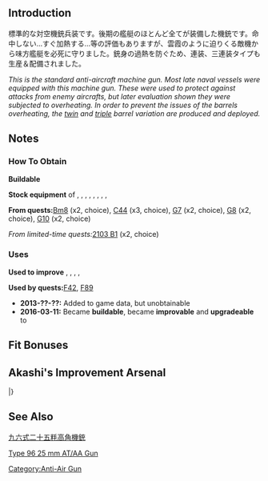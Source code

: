{{EquipmentInfo|49}}

==Introduction==
標準的な対空機銃兵装です。後期の艦艇のほとんど全てが装備した機銃です。命中しない…すぐ加熱する…等の評価もありますが、雲霞のように迫りくる敵機から味方艦艇を必死に守りました。銃身の過熱を防ぐため、連装、三連装タイプも生産＆配備されました。

''This is the standard anti-aircraft machine gun. Most late naval vessels were equipped with this machine gun. These were used to protect against attacks from enemy aircrafts, but later evaluation shown they were subjected to overheating. In order to prevent the issues of the barrels overheating, the [[25mm Twin Autocannon Mount|twin]] and [[25mm Triple Autocannon Mount|triple]] barrel variation are produced and deployed.''

==Notes==
<div class="mw-collapsible"><h3>How To Obtain</h3>
<div class="mw-collapsible-content">
'''Buildable'''

'''Stock equipment''' of {{Ship/Link|Akebono Kai Ni}}, {{Ship/Link|Akebono Kai}}, {{Ship/Link|Matsu Kai}}, {{Ship/Link|Oboro Kai}}, {{Ship/Link|Sagiri Kai}}, {{Ship/Link|Sazanami Kai}}, {{Ship/Link|Shikinami Kai}}, {{Ship/Link|Souya (AGS)}}, {{Ship/Link|Ushio Kai}}

'''From quests: '''[[Quests#Bm8|Bm8]] (x2, choice), [[Quests#C44|C44]] (x3, choice), [[Quests#G7|G7]] (x2, choice), [[Quests#G8|G8]] (x2, choice), [[Quests#G10|G10]] (x2, choice)

''From limited-time quests: ''[[Quests/Seasonal#2103 B1|2103 B1]] (x2, choice)

</div></div>

<div class="mw-collapsible"><h3>Uses</h3>
<div class="mw-collapsible-content">
'''Used to improve''' {{Equipment/Link|25mm Single Autocannon Mount}}, {{Equipment/Link|8cm High-angle Gun}}, {{Equipment/Link|Daihatsu Landing Craft (Type 89 Medium Tank & Landing Force)}}, {{Equipment/Link|38.1cm Mk.I Twin Gun Mount}}, {{Equipment/Link|8cm High-angle Gun Kai + Additional Machine Guns}}

'''Used by quests: '''[[Quests#F42|F42]], [[Quests#F89|F89]]

</div></div>


<div class="mw-collapsible><h3>Updates History</h3>
<div class="mw-collapsible-content>
* '''2013-??-??:''' Added to game data, but unobtainable
* '''2016-03-11:''' Became '''buildable''', became '''improvable''' and '''upgradeable''' to {{Equipment/Link|25mm Twin Autocannon Mount}}
</div></div>

==Fit Bonuses==
{{:25mm Single Autocannon Mount/Bonuses}}

==Akashi's Improvement Arsenal==
{{AkashiWorkshop}}
{{AkashiWorkshopLine
|Name=25mm Single Autocannon Mount
|ItemType=GreenGunMG
|Fuel=0
|Ammo=10
|Steel=10
|Baux=10
|Mats0-5=0/1
|Mats6-9=1/2
|Mats10=2/3
|Screws0-5=1/1
|Screws6-9=1/1
|Screws10=1/2
|EquipConsume0-5=-
|EquipConsume6-9=1x{{GreenGunMG|25mm Single Autocannon Mount}}
|EquipConsume10=1x{{GreenGunMG|25mm Single Autocannon Mount}}
|Sun=&nbsp;<br>S<br>&nbsp;
|Wed=F<br>&nbsp;<br>&nbsp;
|Thu=F<br>&nbsp;<br>K
|Fri=F<br>S<br>&nbsp;
|Sat=F<br>S<br>&nbsp;
|2ndShip=[[Fumizuki]]<br>[[Satsuki]]<br>[[Kinu]]
|Notes=Upgrades to [[25mm Twin Autocannon Mount]] ★+5.
}}
|}

==See Also==
[[wikipedia:ja:九六式二十五粍高角機銃|九六式二十五粍高角機銃]]

[[wikipedia:Type_96_25_mm_AT/AA_Gun|Type 96 25 mm AT/AA Gun]]

{{Equipmentlist}}
[[Category:Anti-Air Gun]]